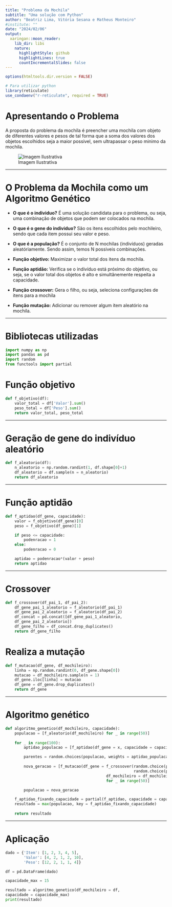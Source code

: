 ```yaml
---
title: "Problema da Mochila"
subtitle: "Uma solução com Python"
author: "Beatriz Lima, Vitória Sesana e Matheus Monteiro"
#institute: ""
date: "2024/02/06"
output:
  xaringan::moon_reader:
    lib_dir: libs
    nature:
      highlightStyle: github
      highlightLines: true
      countIncrementalSlides: false
---
```


```r
options(htmltools.dir.version = FALSE)

# Para utilizar python
library(reticulate)
use_condaenv("r-reticulate", required = TRUE)

```

# Apresentando o Problema

A proposta do problema da mochila é preencher uma mochila com objeto de diferentes valores e pesos de tal forma que a soma dos valores dos objetos escolhidos seja a maior possivel, sem ultrapassar o peso minimo da mochila.

![Imagem Ilustrativa](imagem ilustrativa.png)

---

#  O Problema da Mochila como um Algoritmo Genético

- **O que é o individuo?** É uma solução candidata para o problema, ou seja, uma combinação de objetos que podem ser colocados na mochila.

- **O que é o gene do individuo?** São os itens escolhidos pelo mochileiro, sendo que cada item possui seu valor e peso.

- **O que é a população?** É o conjunto de N mochilas (indivíduos) geradas aleatóriamente. Sendo assim,  temos N possiveis combinações.

- **Função objetivo:** Maximizar o valor total dos itens da mochila.

- **Função aptidão:** Verifica se o indivíduo está próximo do objetivo, ou seja, se o valor total dos objetos é alto e simultânemente respeita a capacidade.

- **Função crossover:** Gera o filho, ou seja, seleciona configurações de itens para a mochila

- **Função mutação:** Adicionar ou remover algum item aleatório na mochila.

---

# Bibliotecas utilizadas

```python

import numpy as np
import pandas as pd
import random
from functools import partial

```

# Função objetivo

```python
def f_objetivo(df):
    valor_total = df['Valor'].sum()
    peso_total = df['Peso'].sum()
    return valor_total, peso_total
```

---

# Geração de gene do indivíduo aleatório

```python
def f_aleatorio(df):
    n_aleatorio = np.random.randint(1, df.shape[0]+1)
    df_aleatorio = df.sample(n = n_aleatorio)
    return df_aleatorio
```

---

# Função aptidão

```python
def f_aptidao(df_gene, capacidade): 
    valor = f_objetivo(df_gene)[0]
    peso = f_objetivo(df_gene)[1]

    if peso <= capacidade:
        podenracao = 1
    else:
        podenracao = 0

    aptidao = podenracao*(valor + peso)
    return aptidao
```

---

# Crossover

```python
def f_crossover(df_pai_1, df_pai_2):
    df_gene_pai_1_aleatorio = f_aleatorio(df_pai_1)
    df_gene_pai_2_aleatorio = f_aleatorio(df_pai_2)
    df_concat = pd.concat([df_gene_pai_1_aleatorio,
    df_gene_pai_2_aleatorio])
    df_gene_filho = df_concat.drop_duplicates()
    return df_gene_filho
```

# Realiza a mutação

```python
def f_mutacao(df_gene, df_mochileiro):
    linha = np.random.randint(0, df_gene.shape[0])
    mutacao = df_mochileiro.sample(n = 1)
    df_gene.iloc[linha] = mutacao
    df_gene = df_gene.drop_duplicates()
    return df_gene
```
---

# Algoritmo genético

```python

def algoritmo_genetico(df_mochileiro, capacidade):
    populacao = [f_aleatorio(df_mochileiro) for _ in range(50)] 
    
    for _ in range(100):  
        aptidao_populacao = [f_aptidao(df_gene = x, capacidade = capacidade) for x in populacao]

        parentes = random.choices(populacao, weights = aptidao_populacao, k = 100) 
                                  
        nova_geracao = [f_mutacao(df_gene = f_crossover(random.choice(parentes),
                                                        random.choice(parentes)),
                                            df_mochileiro = df_mochileiro)
                                            for _ in range(50)]

        populacao = nova_geracao

    f_aptidao_fixando_capacidade = partial(f_aptidao, capacidade = capacidade) 
    resultado = max(populacao, key = f_aptidao_fixando_capacidade)
    
    return resultado
```

---

# Aplicação

```python
dado = {'Item': [1, 2, 3, 4, 5],
        'Valor': [4, 2, 1, 2, 10],
        'Peso': [12, 2, 1, 1, 4]}

df = pd.DataFrame(dado)

capacidade_max = 15

resultado = algoritmo_genetico(df_mochileiro = df,
capacidade = capacidade_max)
print(resultado)

```







